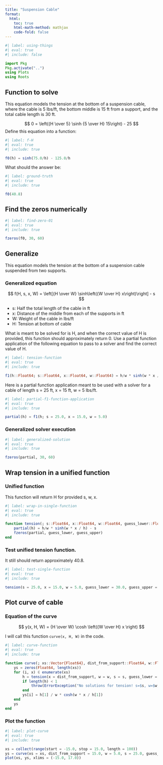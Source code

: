 ```yaml
---
title: "Suspension Cable"
format:
  html:
    toc: true
    html-math-method: mathjax
    code-fold: false
---
```


```julia
#| label: using-things
#| eval: true
#| include: false

import Pkg
Pkg.activate("..")
using Plots
using Roots
```

## Function to solve

This equation models the tension at the bottom of a suspension cable, where the cable is 5 lbs/ft, the bottom middle is 15 ft from a support, and the total cable length is 30 ft. 

$$ 0 = \left({H \over 5} \sinh {5 \over H} 15\right) - 25 $$
Define this equation into a function:

```julia
#| label: f-H
#| eval: true
#| include: true

f0(h) = sinh(75.0/h) - 125.0/h
```

What should the answer be:

```julia
#| label: ground-truth
#| eval: true
#| include: true

f0(40.8)
```

## Find the zeros numerically

```julia
#| label: find-zero-01
#| eval: true
#| include: true

fzeros(f0, 30, 60)
```

## Generalize

This equation models the tension at the bottom of a suspension cable suspended from two supports.

### Generalized equation
$$ f(H, s, x, W) = \left[{H \over W} \sinh\left({W \over H} x\right)\right] - s $$

- s: Half the total length of the cable in ft
- x: Distance of the middle from each of the supports in ft
- W: Weight of the cable in lbs/ft
- H: Tension at bottom of cable

What is meant to be solved for is H, and when the correct value of H is provided, this function should approximately return 0. Use a partial function application of the following equation to pass to a solver and find the correct value of H.

```julia
#| label: tension-function
#| eval: true
#| include: true

f1(h::Float64; s::Float64, x::Float64, w::Float64) = h/w * sinh(w * x / h) - s
```

Here is a partial function application meant to be used with a solver for a cable of length s = 25 ft, x = 15 ft, w = 5 lbs/ft.

```julia
#| label: partial-f1-function-application
#| eval: true
#| include: true

partial(h) = f1(h; s = 25.0, x = 15.0, w = 5.0)
```

### Generalized solver execution

```julia
#| label: generalized-solution
#| eval: true
#| include: true

fzeros(partial, 30, 60)
```

## Wrap tension in a unified function

### Unified function

This function will return H for provided s, w, x.

```julia
#| label: wrap-in-single-function
#| eval: true
#| include: true

function tension(; s::Float64, x::Float64, w::Float64, guess_lower::Float64, guess_upper::Float64)
    partial(h) = h/w * sinh(w * x / h) - s
    fzeros(partial, guess_lower, guess_upper)
end
```

### Test unified tension function.

It still should return approximately 40.8.

```julia
#| label: test-single-function
#| eval: true
#| include: true

tension(s = 25.0, x = 15.0, w = 5.0, guess_lower = 30.0, guess_upper = 60.0)
```

## Plot curve of cable

### Equation of the curve

$$ y(x, H, W) = {H \over W} \cosh \left({W \over H} x \right) $$

I will call this function `curve(x, H, W)` in the code.

```julia
#| label: curve-function
#| eval: true
#| include: true

function curve(; xs::Vector{Float64}, dist_from_support::Float64, w::Float64, s::Float64, guess_lower::Float64, guess_upper::Float64)
    ys = zeros(Float64, length(xs))
    for (i, x) ∈ enumerate(xs)
        h = tension(x = dist_from_support, w = w, s = s, guess_lower = guess_lower, guess_upper = guess_upper)
        if length(h) < 1
            throw(ErrorException("No solutions for tension! s=$s, w=$w, x=$x, guess_lower=$guess_lower, guess_upper=$guess_upper"))
        end
        ys[i] = h[1] / w * cosh(w * x / h[1])
    end
    ys
end
```

### Plot the function

```julia
#| label: plot-curve
#| eval: true
#| include: true

xs = collect(range(start = -15.0, stop = 15.0, length = 100))
ys = curve(xs = xs, dist_from_support = 15.0, w = 5.0, s = 25.0, guess_lower = 30.0, guess_upper = 60.0)
plot(xs, ys, xlims = (-15.0, 17.0))
```
